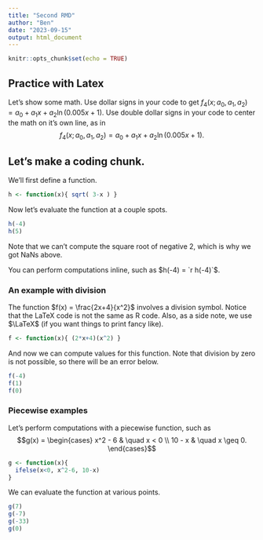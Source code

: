 ```yaml
---
title: "Second RMD"
author: "Ben"
date: "2023-09-15"
output: html_document
---
```


```r
knitr::opts_chunk$set(echo = TRUE)
```

## Practice with Latex
Let's show some math. Use dollar signs in your code to get $f_4(x; a_0,a_1,a_2) = a_0 + a_1x + a_2\ln(0.005x+1)$.
Use double dollar signs in your code to center the math on it's own line, as in $$f_4(x; a_0,a_1,a_2) = a_0 + a_1x + a_2\ln(0.005x+1).$$


## Let's make a coding chunk.
We'll first define a function. 

```r
h <- function(x){ sqrt( 3-x ) }
```

Now let's evaluate the function at a couple spots. 

```r
h(-4)
h(5)
```

Note that we can't compute the square root of negative 2, which is why we got NaNs above. 

You can perform computations inline, such as $h(-4) = `r h(-4)`$.

### An example with division

The function $f(x) = \frac{2x+4}{x^2}$ involves a division symbol.  Notice that the LaTeX code is not the same as R code.  Also, as a side note, we use $\LaTeX$ (if you want things to print fancy like).

```r
f <- function(x){ (2*x+4)(x^2) }
```

And now we can compute values for this function. Note that division by zero is not possible, so there will be an error below. 

```r
f(-4)
f(1)
f(0)
```

### Piecewise examples

Let's perform computations with a piecewise function, such as 
$$g(x) = 
\begin{cases}
x^2 - 6 & \quad x < 0 \\ 
10 - x & \quad x \geq 0.
\end{cases}$$

```r
g <- function(x){
  ifelse(x<0, x^2-6, 10-x)
}
```

We can evaluate the function at various points.

```r
g(7)
g(-7)
g(-33)
g(0)
```

